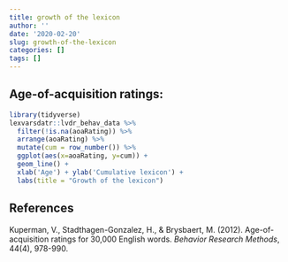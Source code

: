 ```yaml
---
title: growth of the lexicon
author: ''
date: '2020-02-20'
slug: growth-of-the-lexicon
categories: []
tags: []
---
```



## Age-of-acquisition ratings:


```r
library(tidyverse)
lexvarsdatr::lvdr_behav_data %>%
  filter(!is.na(aoaRating)) %>%
  arrange(aoaRating) %>%
  mutate(cum = row_number()) %>%
  ggplot(aes(x=aoaRating, y=cum)) + 
  geom_line() +
  xlab('Age') + ylab('Cumulative lexicon') +
  labs(title = "Growth of the lexicon")
```



## References

Kuperman, V., Stadthagen-Gonzalez, H., & Brysbaert, M. (2012). Age-of-acquisition ratings for 30,000 English words. *Behavior Research Methods*, 44(4), 978-990.
